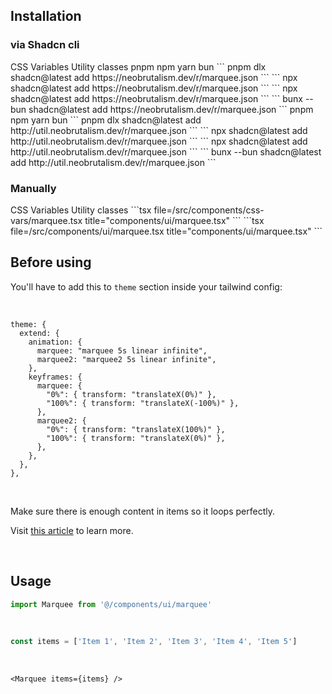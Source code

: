 ## Installation

### via Shadcn cli

<Tabs defaultValue="css-vars" className="w-full">
  <TabsList className="grid w-full grid-cols-2">
    <TabsTrigger value="css-vars">CSS Variables</TabsTrigger>
    <TabsTrigger value="util">Utility classes</TabsTrigger>
  </TabsList>
  <TabsContent value="css-vars">
    <Tabs defaultValue="pnpm" className="w-full">
      <TabsList className="grid w-full grid-cols-4">
        <TabsTrigger value="pnpm">pnpm</TabsTrigger>
        <TabsTrigger value="npm">npm</TabsTrigger>
        <TabsTrigger value="yarn">yarn</TabsTrigger>
        <TabsTrigger value="bun">bun</TabsTrigger>
      </TabsList>
      <TabsContent value="pnpm">
      ```
      pnpm dlx shadcn@latest add https://neobrutalism.dev/r/marquee.json
      ```
      </TabsContent>
      <TabsContent value="npm">
      ```
      npx shadcn@latest add https://neobrutalism.dev/r/marquee.json
      ```
      </TabsContent>
      <TabsContent value="yarn">
      ```
      npx shadcn@latest add https://neobrutalism.dev/r/marquee.json
      ```
      </TabsContent>
      <TabsContent value="bun">
      ```
      bunx --bun shadcn@latest add https://neobrutalism.dev/r/marquee.json
      ```
      </TabsContent>
    </Tabs>
  </TabsContent>
  <TabsContent value="util">
    <Tabs defaultValue="pnpm" className="w-full">
      <TabsList className="grid w-full grid-cols-4">
        <TabsTrigger value="pnpm">pnpm</TabsTrigger>
        <TabsTrigger value="npm">npm</TabsTrigger>
        <TabsTrigger value="yarn">yarn</TabsTrigger>
        <TabsTrigger value="bun">bun</TabsTrigger>
      </TabsList>
      <TabsContent value="pnpm">
      ```
      pnpm dlx shadcn@latest add http://util.neobrutalism.dev/r/marquee.json
      ```
      </TabsContent>
      <TabsContent value="npm">
      ```
      npx shadcn@latest add http://util.neobrutalism.dev/r/marquee.json
      ```
      </TabsContent>
      <TabsContent value="yarn">
      ```
      npx shadcn@latest add http://util.neobrutalism.dev/r/marquee.json
      ```
      </TabsContent>
      <TabsContent value="bun">
      ```
      bunx --bun shadcn@latest add http://util.neobrutalism.dev/r/marquee.json
      ```
      </TabsContent>
    </Tabs>
  </TabsContent>
</Tabs>

<br />

### Manually

<Tabs defaultValue="css-vars" className="w-full">
  <TabsList className="grid w-full grid-cols-2">
    <TabsTrigger value="css-vars">CSS Variables</TabsTrigger>
    <TabsTrigger value="util">Utility classes</TabsTrigger>
  </TabsList>
  <TabsContent value="css-vars">
    ```tsx file=<rootDir>/src/components/css-vars/marquee.tsx title="components/ui/marquee.tsx"
    ```
  </TabsContent>
  <TabsContent value="util">
    ```tsx file=<rootDir>/src/components/ui/marquee.tsx title="components/ui/marquee.tsx"
    ```
  </TabsContent>
</Tabs>

<br />

## Before using

You'll have to add this to `theme` section inside your tailwind config:

<br />

```tsx title="tailwind.config.js"
theme: {
  extend: {
    animation: {
      marquee: "marquee 5s linear infinite",
      marquee2: "marquee2 5s linear infinite",
    },
    keyframes: {
      marquee: {
        "0%": { transform: "translateX(0%)" },
        "100%": { transform: "translateX(-100%)" },
      },
      marquee2: {
        "0%": { transform: "translateX(100%)" },
        "100%": { transform: "translateX(0%)" },
      },
    },
  },
},
```

<br />

Make sure there is enough content in items so it loops perfectly.

Visit <a target="_blank" href="https://jackwhiting.co.uk/posts/creating-a-marquee-with-tailwind/">this article</a> to learn more.

<br />

## Usage

```ts
import Marquee from '@/components/ui/marquee'
```

<br />

```ts
const items = ['Item 1', 'Item 2', 'Item 3', 'Item 4', 'Item 5']
```

<br />

```tsx
<Marquee items={items} />
```